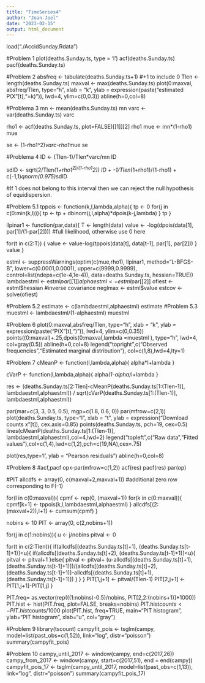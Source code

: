 ---
title: "TimeSeries4"
author: "Joan-Joel"
date: "2023-02-15"
output: html_document
---

load("./AccidSunday.Rdata")

#Problem 1
plot(deaths.Sunday.ts, type = 'l')
acf(deaths.Sunday.ts)
pacf(deaths.Sunday.ts)

#Problem 2
absfreq <- tabulate(deaths.Sunday.ts+1) #+1 to include 0
Tlen <- length(deaths.Sunday.ts)
maxval <- max(deaths.Sunday.ts)
plot(0:maxval, absfreq/Tlen, type="h", xlab = "k", ylab = expression(paste("estimated P(X"[t],"=k)")), lwd=4, ylim=c(0,0.3))
abline(h=0,col=8)

#Problema 3
mn <- mean(deaths.Sunday.ts)
mn
varc <- var(deaths.Sunday.ts)
varc

rho1 <- acf(deaths.Sunday.ts, plot=FALSE)[[1]][2]
rho1
mue <- mn*(1-rho1)
mue

se <- (1-rho1^2)*varc-rho1*mue
se

#Problema 4
ID <- (Tlen-1)/Tlen*varc/mn
ID

sdID <- sqrt(2/Tlen*(1+rho1^2)/(1-rho1^2))
ID + -1/Tlen*(1+rho1)/(1-rho1) + c(-1,1)*qnorm(0.975)*sdID

#If 1 does not belong to this interval then we can reject the null hypothesis of equidispersion. 

#Problem 5.1
tppois <- function(k,l,lambda,alpha){
tp <- 0
for(j in c(0:min(k,l))){
  tp <- tp + dbinom(j,l,alpha)*dpois(k-j,lambda)
}
tp
}

llpinar1 <- function(par,data){
T <- length(data)
value <- -log(dpois(data[1], par[1]/(1-par[2]))) #full likelihood, otherwise use 0 here

for(t in c(2:T)) {
  value <- value-log(tppois(data[t], data[t-1], par[1], par[2]))
}
value
}

estml <- suppressWarnings(optim(c(mue,rho1), llpinar1, method="L-BFGS-B", lower=c(0.0001,0.0001), upper=c(9999,0.9999), control=list(ndeps=c(1e-4,1e-4)), data=deaths.Sunday.ts, hessian=TRUE))
lambdaestml <- estml$par[[1]]
alphaestml <- estml$par[[2]]
ofiest <- estml$hessian #inverse covariance
neglmax <- estml$value
estcov <- solve(ofiest)


#Problem 5.2
estimate <- c(lambdaestml,alphaestml)
estimate
#Problem 5.3
muestml <- lambdaestml/(1-alphaestml)
muestml

#Problem 6
plot(0:maxval,absfreq/Tlen, type="h", xlab = "k", ylab = expression(paste("P(X"[t],")")), lwd=4, ylim=c(0,0.35))
points((0:maxval)+.25,dpois(0:maxval,lambda =muestml ), type="h", lwd=4, col=gray(0.5))
abline(h=0,col=8)
legend("topright",c("Observed frequencies","Estimated marginal distribution"), col=c(1,8),lwd=4,lty=1)

#Problem 7
cMeanP <- function(l,lambda,alpha){
  alpha*l+lambda
}

cVarP <- function(l,lambda,alpha){
  alpha*(1-alpha)*l+lambda
}


res <- (deaths.Sunday.ts[2:Tlen]-cMeanP(deaths.Sunday.ts[1:(Tlen-1)], lambdaestml,alphaestml)) / sqrt(cVarP(deaths.Sunday.ts[1:(Tlen-1)], lambdaestml,alphaestml))


par(mar=c(3, 3, 0.5, 0.5), mgp=c(1.8, 0.6, 0))
par(mfrow=c(2,1))
plot(deaths.Sunday.ts, type="l", xlab = "t", ylab = expression("Download counts  x "[t]), cex.axis=0.85)
points(deaths.Sunday.ts, pch=19, cex=0.5)
lines(cMeanP(deaths.Sunday.ts[1:(Tlen-1)], lambdaestml,alphaestml),col=4,lwd=2)
legend("topleft",c("Raw data","Fitted values"),col=c(1,4),lwd=c(1,2),pch=c(19,NA),cex=.75)

plot(res,type='l', ylab = "Pearson residuals")
abline(h=0,col=8)

#Problem 8
#acf,pacf
op<-par(mfrow=c(1,2))
acf(res)
pacf(res)
par(op)

#PIT
allcdfs <- array(0, c(maxval+2,maxval+1)) #additional zero row corresponding to F(-1)

for(l in c(0:maxval)){
  cpmf <- rep(0, (maxval+1))
  for(k in c(0:maxval)){
    cpmf[k+1] <- tppois(k,l,lambdaestml,alphaestml)
  }
  allcdfs[(2:(maxval+2)),l+1] <- cumsum(cpmf)
}

nobins <- 10
PIT <- array(0, c(2,nobins+1))

for(j in c(1:nobins)){
  u <- j/nobins
  pitval <- 0
  
  for(t in c(2:Tlen)){
    if(allcdfs[(deaths.Sunday.ts[t]+1), (deaths.Sunday.ts[t-1]+1)]<u){
      if(allcdfs[(deaths.Sunday.ts[t]+2), (deaths.Sunday.ts[t-1]+1)]<u){
        pitval <- pitval+1
      }else{
        pitval <- pitval+ (u-allcdfs[(deaths.Sunday.ts[t]+1), (deaths.Sunday.ts[t-1]+1)])/(allcdfs[(deaths.Sunday.ts[t]+2), (deaths.Sunday.ts[t-1]+1)]-allcdfs[(deaths.Sunday.ts[t]+1), (deaths.Sunday.ts[t-1]+1)])
      }
    }
  }
  PIT[1,j+1] <- pitval/(Tlen-1)
  PIT[2,j+1] <- PIT[1,j+1]-PIT[1,j]
}


PIT.freq= as.vector(rep(((1:nobins)-0.5)/nobins, PIT[2,2:(nobins+1)]*1000))
PIT.hist <- hist(PIT.freq, plot=FALSE, breaks=nobins)
PIT.hist$counts <- PIT.hist$counts/1000
plot(PIT.hist, freq=TRUE, main="PIT histogram", ylab="PIT histogram", xlab="u", col="gray")

#Problem 9
library(tscount)
campyfit_pois <- tsglm(campy, model=list(past_obs=c(1,52)), link="log", distr="poisson")
summary(campyfit_pois)

#Problem 10
campy_until_2017 <- window(campy, end=c(2017,26))
campy_from_2017 <- window(campy, start=c(2017,51), end = end(campy))
campyfit_pois_17 <- tsglm(campy_until_2017, 
                          model=list(past_obs=c(1,13)), 
                          link="log", distr="poisson")
summary(campyfit_pois_17)
